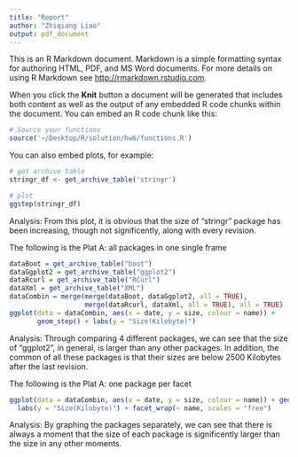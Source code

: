 ```yaml
---
title: "Report"
author: "Zhiqiang Liao"
output: pdf_document
---
```


This is an R Markdown document. Markdown is a simple formatting syntax for authoring HTML, PDF, and MS Word documents. For more details on using R Markdown see <http://rmarkdown.rstudio.com>.

When you click the **Knit** button a document will be generated that includes both content as well as the output of any embedded R code chunks within the document. You can embed an R code chunk like this:

```r
# Source your functions
source('~/Desktop/R/solution/hw6/functions.R')
```

You can also embed plots, for example:

```r
# get archive table
stringr_df <- get_archive_table('stringr')

# plot
ggstep(stringr_df)
```
Analysis: From this plot, it is obvious that the size of "stringr" package has been increasing, though not significently, along with every revision.





The following is the Plat A: all packages in one single frame

```r
dataBoot = get_archive_table("boot")
dataGgplot2 = get_archive_table("ggplot2")
dataRcurl = get_archive_table("RCurl")
dataXml = get_archive_table("XML")
dataCombin = merge(merge(dataBoot, dataGgplot2, all = TRUE), 
                   merge(dataRcurl, dataXml, all = TRUE), all = TRUE)
ggplot(data = dataCombin, aes(x = date, y = size, colour = name)) + 
       geom_step() + labs(y = "Size(Kilobyte)")
```
  
  
  Analysis: Through comparing 4 different packages, we can see that the size of "ggplot2", in general, is larger than any other packages. In addition, the common of all these packages is that their sizes are below 2500 Kilobytes after the last revision.


The following is the Plat A: one package per facet

```r
ggplot(data = dataCombin, aes(x = date, y = size, colour = name)) + geom_step() + 
  labs(y = "Size(Kilobyte)") + facet_wrap(~ name, scales = "free")
```
  
  Analysis: By graphing the packages separately, we can see that there is always a moment that the size of each package is significently larger than the size in any other moments.